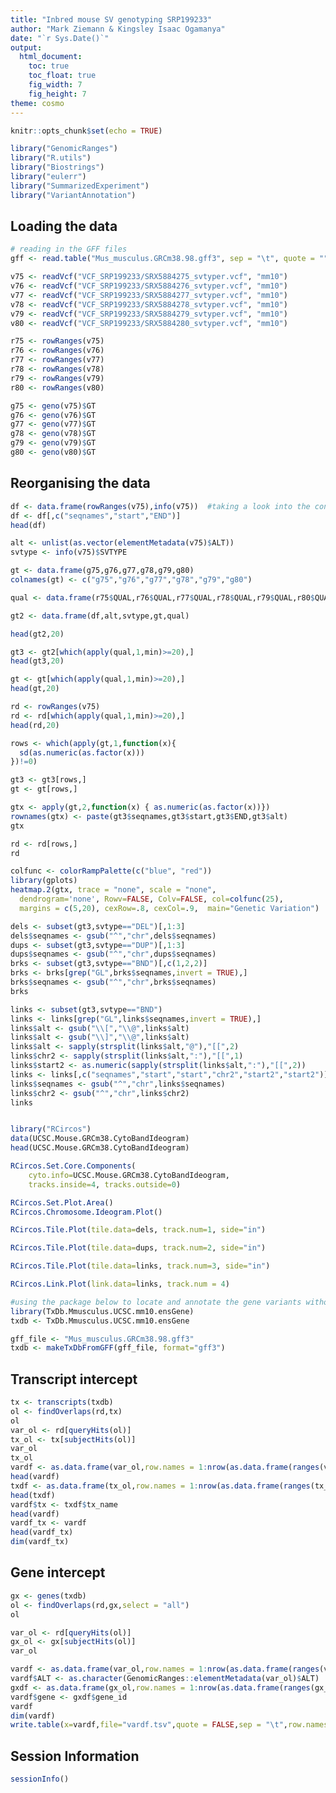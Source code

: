 ```yaml
---
title: "Inbred mouse SV genotyping SRP199233"
author: "Mark Ziemann & Kingsley Isaac Ogamanya"
date: "`r Sys.Date()`"
output:
  html_document:
    toc: true
    toc_float: true
    fig_width: 7
    fig_height: 7
theme: cosmo
---
```




```r
knitr::opts_chunk$set(echo = TRUE)

library("GenomicRanges")
library("R.utils")
library("Biostrings")
library("eulerr")
library("SummarizedExperiment")
library("VariantAnnotation")

```

## Loading the data

```r

# reading in the GFF files
gff <- read.table("Mus_musculus.GRCm38.98.gff3", sep = "\t", quote = "")

v75 <- readVcf("VCF_SRP199233/SRX5884275_svtyper.vcf", "mm10")
v76 <- readVcf("VCF_SRP199233/SRX5884276_svtyper.vcf", "mm10")
v77 <- readVcf("VCF_SRP199233/SRX5884277_svtyper.vcf", "mm10")
v78 <- readVcf("VCF_SRP199233/SRX5884278_svtyper.vcf", "mm10")
v79 <- readVcf("VCF_SRP199233/SRX5884279_svtyper.vcf", "mm10")
v80 <- readVcf("VCF_SRP199233/SRX5884280_svtyper.vcf", "mm10")

r75 <- rowRanges(v75)
r76 <- rowRanges(v76)
r77 <- rowRanges(v77)
r78 <- rowRanges(v78)
r79 <- rowRanges(v79)
r80 <- rowRanges(v80)

g75 <- geno(v75)$GT
g76 <- geno(v76)$GT
g77 <- geno(v77)$GT
g78 <- geno(v78)$GT
g79 <- geno(v79)$GT
g80 <- geno(v80)$GT

```

## Reorganising the data

```r

df <- data.frame(rowRanges(v75),info(v75))  #taking a look into the content for one of the vcf file.
df <- df[,c("seqnames","start","END")]
head(df)

alt <- unlist(as.vector(elementMetadata(v75)$ALT))
svtype <- info(v75)$SVTYPE

gt <- data.frame(g75,g76,g77,g78,g79,g80)
colnames(gt) <- c("g75","g76","g77","g78","g79","g80") 

qual <- data.frame(r75$QUAL,r76$QUAL,r77$QUAL,r78$QUAL,r79$QUAL,r80$QUAL)

gt2 <- data.frame(df,alt,svtype,gt,qual) 

head(gt2,20)

```

```r

gt3 <- gt2[which(apply(qual,1,min)>=20),]
head(gt3,20)

gt <- gt[which(apply(qual,1,min)>=20),]
head(gt,20)

rd <- rowRanges(v75)
rd <- rd[which(apply(qual,1,min)>=20),]
head(rd,20)

rows <- which(apply(gt,1,function(x){
  sd(as.numeric(as.factor(x)))
})!=0)

gt3 <- gt3[rows,]
gt <- gt[rows,]

gtx <- apply(gt,2,function(x) { as.numeric(as.factor(x))})
rownames(gtx) <- paste(gt3$seqnames,gt3$start,gt3$END,gt3$alt)
gtx

rd <- rd[rows,]
rd

```


```r
colfunc <- colorRampPalette(c("blue", "red"))
library(gplots)
heatmap.2(gtx, trace = "none", scale = "none", 
  dendrogram='none', Rowv=FALSE, Colv=FALSE, col=colfunc(25),
  margins = c(5,20), cexRow=.8, cexCol=.9,  main="Genetic Variation")

```


```r

dels <- subset(gt3,svtype=="DEL")[,1:3]
dels$seqnames <- gsub("^","chr",dels$seqnames)
dups <- subset(gt3,svtype=="DUP")[,1:3]
dups$seqnames <- gsub("^","chr",dups$seqnames)
brks <- subset(gt3,svtype=="BND")[,c(1,2,2)]
brks <- brks[grep("GL",brks$seqnames,invert = TRUE),]
brks$seqnames <- gsub("^","chr",brks$seqnames)
brks

links <- subset(gt3,svtype=="BND")
links <- links[grep("GL",links$seqnames,invert = TRUE),]
links$alt <- gsub("\\[","\\@",links$alt)
links$alt <- gsub("\\]","\\@",links$alt)
links$alt <- sapply(strsplit(links$alt,"@"),"[[",2)
links$chr2 <- sapply(strsplit(links$alt,":"),"[[",1)
links$start2 <- as.numeric(sapply(strsplit(links$alt,":"),"[[",2))
links <- links[,c("seqnames","start","start","chr2","start2","start2")]
links$seqnames <- gsub("^","chr",links$seqnames)
links$chr2 <- gsub("^","chr",links$chr2)
links


library("RCircos")
data(UCSC.Mouse.GRCm38.CytoBandIdeogram)
head(UCSC.Mouse.GRCm38.CytoBandIdeogram)

RCircos.Set.Core.Components(
	cyto.info=UCSC.Mouse.GRCm38.CytoBandIdeogram,
	tracks.inside=4, tracks.outside=0)

RCircos.Set.Plot.Area()
RCircos.Chromosome.Ideogram.Plot()

RCircos.Tile.Plot(tile.data=dels, track.num=1, side="in")

RCircos.Tile.Plot(tile.data=dups, track.num=2, side="in")

RCircos.Tile.Plot(tile.data=links, track.num=3, side="in")

RCircos.Link.Plot(link.data=links, track.num = 4)

```



```r

#using the package below to locate and annotate the gene variants without necessary needing the gff file at the moment
library(TxDb.Mmusculus.UCSC.mm10.ensGene)
txdb <- TxDb.Mmusculus.UCSC.mm10.ensGene

```


```r

gff_file <- "Mus_musculus.GRCm38.98.gff3"
txdb <- makeTxDbFromGFF(gff_file, format="gff3")

```

## Transcript intercept

```r

tx <- transcripts(txdb)
ol <- findOverlaps(rd,tx)
ol
var_ol <- rd[queryHits(ol)]
tx_ol <- tx[subjectHits(ol)]
var_ol
tx_ol
vardf <- as.data.frame(var_ol,row.names = 1:nrow(as.data.frame(ranges(var_ol,use.mcols = TRUE)))) 
head(vardf)
txdf <- as.data.frame(tx_ol,row.names = 1:nrow(as.data.frame(ranges(tx_ol))))
head(txdf)
vardf$tx <- txdf$tx_name
head(vardf)
vardf_tx <- vardf
head(vardf_tx)
dim(vardf_tx)


```

## Gene intercept

```r

gx <- genes(txdb)
ol <- findOverlaps(rd,gx,select = "all")
ol

var_ol <- rd[queryHits(ol)]
gx_ol <- gx[subjectHits(ol)]
var_ol

vardf <- as.data.frame(var_ol,row.names = 1:nrow(as.data.frame(ranges(var_ol))))
vardf$ALT <- as.character(GenomicRanges::elementMetadata(var_ol)$ALT)
gxdf <- as.data.frame(gx_ol,row.names = 1:nrow(as.data.frame(ranges(gx_ol))))
vardf$gene <- gxdf$gene_id
vardf
dim(vardf)
write.table(x=vardf,file="vardf.tsv",quote = FALSE,sep = "\t",row.names = FALSE)

```


## Session Information

```r

sessionInfo()

```
